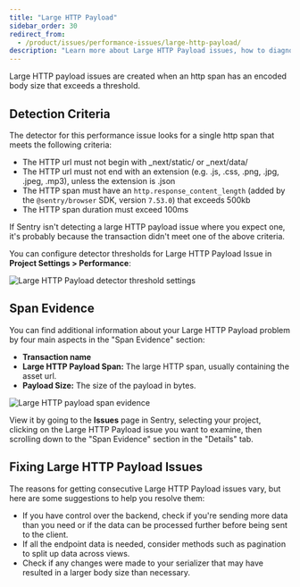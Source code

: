 ```yaml
---
title: "Large HTTP Payload"
sidebar_order: 30
redirect_from:
  - /product/issues/performance-issues/large-http-payload/
description: "Learn more about Large HTTP Payload issues, how to diagnose and fix them."
---
```


Large HTTP payload issues are created when an http span has an encoded body size that exceeds a threshold.

## Detection Criteria

The detector for this performance issue looks for a single http span that meets the following criteria:

- The HTTP url must not begin with \_next/static/ or \_next/data/
- The HTTP url must not end with an extension (e.g. .js, .css, .png, .jpg, .jpeg, .mp3), unless the extension is .json
- The HTTP span must have an `http.response_content_length` (added by the `@sentry/browser` SDK, version `7.53.0`) that exceeds 500kb
- The HTTP span duration must exceed 100ms

If Sentry isn't detecting a large HTTP payload issue where you expect one, it's probably because the transaction didn't meet one of the above criteria.

You can configure detector thresholds for Large HTTP Payload Issue in **Project Settings > Performance**:

![Large HTTP Payload detector threshold settings](large-http-payload-detector-settings.png)

## Span Evidence

You can find additional information about your Large HTTP Payload problem by four main aspects in the "Span Evidence" section:

- **Transaction name**
- **Large HTTP Payload Span:** The large HTTP span, usually containing the asset url.
- **Payload Size:** The size of the payload in bytes.

![Large HTTP payload span evidence](span-evidence.png)

View it by going to the **Issues** page in Sentry, selecting your project, clicking on the Large HTTP Payload issue you want to examine, then scrolling down to the "Span Evidence" section in the "Details" tab.

## Fixing Large HTTP Payload Issues

The reasons for getting consecutive Large HTTP Payload issues vary, but here are some suggestions to help you resolve them:

- If you have control over the backend, check if you're sending more data than you need or if the data can be processed further before being sent to the client.
- If all the endpoint data is needed, consider methods such as pagination to split up data across views.
- Check if any changes were made to your serializer that may have resulted in a larger body size than necessary.
